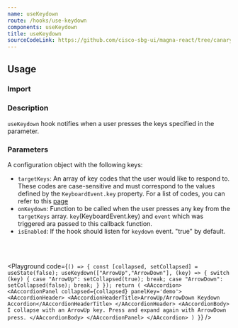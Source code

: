 ```yaml
---
name: useKeydown
route: /hooks/use-keydown
components: useKeydown
title: useKeydown
sourceCodeLink: https://github.com/cisco-sbg-ui/magna-react/tree/canary/framework/hooks/useKeydown
---
```


## Usage

### Import

<ComponentImport components="useKeydown" />

### Description

`useKeydown` hook notifies when a user presses the keys specified in the parameter.

### Parameters

A configuration object with the following keys:

- `targetKeys`: An array of key codes that the user would like to respond to. These codes are case-sensitive and must correspond to the values defined by the `KeyboardEvent.key` property. For a list of codes, you can refer to this [page](https://developer.mozilla.org/en-US/docs/Web/API/UI_Events/Keyboard_event_key_values)
- `onKeydown`: Function to be called when the user presses any key from the `targetKeys` array. `key`(KeyboardEvent.key) and `event` which was triggered ara passed to this callback function.
- `isEnabled`: If the hook should listen for `keydown` event. "true" by default.

<br />
<br />

<Playground
  code={`() => {
    const [collapsed, setCollapsed] = useState(false);
    useKeydown(["ArrowUp","ArrowDown"], (key) => {
        switch (key) {
            case "ArrowUp":
                setCollapsed(true);
                break;
            case "ArrowDown":
                setCollapsed(false);
                break;
        }
      });
      return (
        <AAccordion>
          <AAccordionPanel
              collapsed={collapsed}
              panelKey='demo'>
            <AAccordionHeader>
              <AAccordionHeaderTitle>ArrowUp/ArrowDown Keydown Accordion</AAccordionHeaderTitle>
            </AAccordionHeader>
            <AAccordionBody>
              I collapse with an ArrowUp key. Press and expand again with ArrowDown press.
            </AAccordionBody>
          </AAccordionPanel>
        </AAccordion>
      )
    }`}
/>

